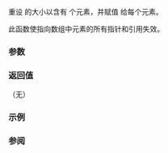 {{cpp/numeric/valarray/title|resize}}
{{cpp/numeric/valarray/navbar}}
{{ddcl | 1=
void resize( std::size_t count, T value = T() );
}}

重设 {{tt|valarray}} 的大小以含有 {{c|count}} 个元素，并赋值 {{c|value}} 给每个元素。

此函数使指向数组中元素的所有指针和引用失效。

===参数===
{{par begin}}
{{par|count|数组的新大小}}
{{par|value|用以初始化新元素的值}}
{{par end}}

===返回值===
（无）

===示例===
{{example
|code=
#include &lt;iostream&gt;
#include &lt;valarray&gt;

int main()
{
    std::valarray&lt;int&gt; v{1, 2, 3};
    v.resize(10);
    for (int n : v)
        std::cout &lt;&lt; n &lt;&lt; ' ';
    std::cout &lt;&lt; '\n';
}
|output=
0 0 0 0 0 0 0 0 0 0 
}}

===参阅===
{{dsc begin}}
{{dsc inc|cpp/numeric/valarray/dsc size}}
{{dsc end}}

{{langlinks|de|en|es|fr|it|ja|pt|ru}}